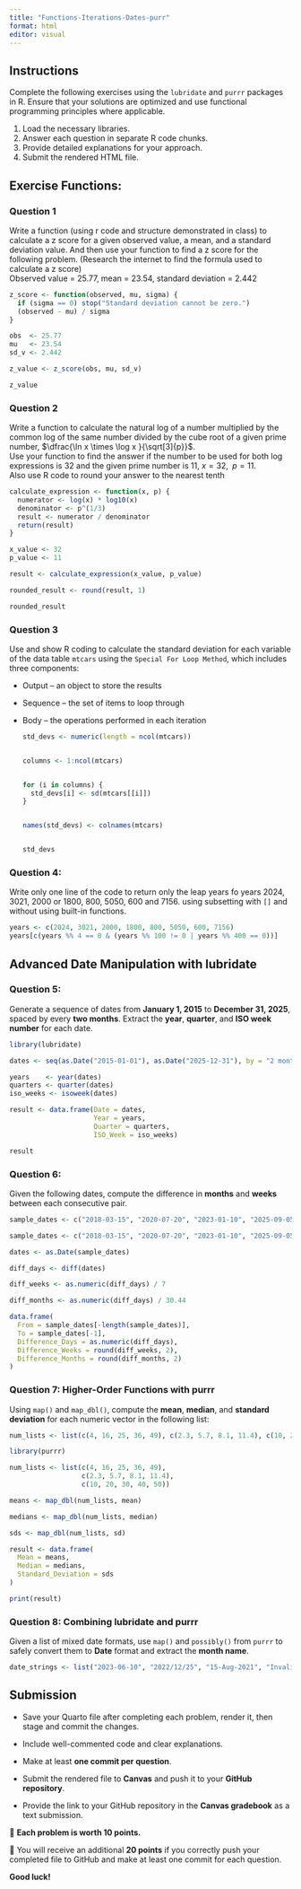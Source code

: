```yaml
---
title: "Functions-Iterations-Dates-purr"
format: html
editor: visual
---
```


## Instructions

Complete the following exercises using the `lubridate` and `purrr` packages in R. Ensure that your solutions are optimized and use functional programming principles where applicable.

1.  Load the necessary libraries.
2.  Answer each question in separate R code chunks.
3.  Provide detailed explanations for your approach.
4.  Submit the rendered HTML file.

## Exercise Functions:

### Question 1

Write a function (using r code and structure demonstrated in class) to calculate a z score for a given observed value, a mean, and a standard deviation value. And then use your function to find a z score for the following problem. (Research the internet to find the formula used to calculate a z score)\
Observed value = 25.77, mean = 23.54, standard deviation = 2.442

```r
z_score <- function(observed, mu, sigma) {
  if (sigma == 0) stop("Standard deviation cannot be zero.")
  (observed - mu) / sigma
}

obs  <- 25.77
mu   <- 23.54
sd_v <- 2.442

z_value <- z_score(obs, mu, sd_v)

z_value
```

### Question 2

Write a function to calculate the natural log of a number multiplied by the common log of the same number divided by the cube root of a given prime number, $\dfrac{\ln x \times \log x }{\sqrt[3]{p}}$.\
Use your function to find the answer if the number to be used for both log expressions is 32 and the given prime number is 11, $x = 32, \;\;p=11$.\
Also use R code to round your answer to the nearest tenth

```r
calculate_expression <- function(x, p) {
  numerator <- log(x) * log10(x)    
  denominator <- p^(1/3)            
  result <- numerator / denominator
  return(result)
}

x_value <- 32
p_value <- 11

result <- calculate_expression(x_value, p_value)

rounded_result <- round(result, 1)

rounded_result

```

### Question 3

Use and show R coding to calculate the standard deviation for each variable of the data table `mtcars` using the `Special For Loop Method`, which includes three components:

-   Output – an object to store the results

-   Sequence – the set of items to loop through

-   Body – the operations performed in each iteration

    ```r
    std_devs <- numeric(length = ncol(mtcars))


    columns <- 1:ncol(mtcars)


    for (i in columns) {
      std_devs[i] <- sd(mtcars[[i]])   
    }


    names(std_devs) <- colnames(mtcars)


    std_devs
    ```

### Question 4:

Write only one line of the code to return only the leap years fo years 2024, 3021, 2000 or 1800, 800, 5050, 600 and 7156. using subsetting with `[]` and without using built-in functions.

```r
years <- c(2024, 3021, 2000, 1800, 800, 5050, 600, 7156)
years[c(years %% 4 == 0 & (years %% 100 != 0 | years %% 400 == 0))]

```

## Advanced Date Manipulation with lubridate

### Question 5:

Generate a sequence of dates from **January 1, 2015** to **December 31, 2025**, spaced by every **two months**. Extract the **year**, **quarter**, and **ISO week number** for each date.

```r
library(lubridate)

dates <- seq(as.Date("2015-01-01"), as.Date("2025-12-31"), by = "2 months")

years    <- year(dates)
quarters <- quarter(dates)
iso_weeks <- isoweek(dates)

result <- data.frame(Date = dates,
                     Year = years,
                     Quarter = quarters,
                     ISO_Week = iso_weeks)

result

```

### Question 6:

Given the following dates, compute the difference in **months** and **weeks** between each consecutive pair.

``` r
sample_dates <- c("2018-03-15", "2020-07-20", "2023-01-10", "2025-09-05")
```

```r
sample_dates <- c("2018-03-15", "2020-07-20", "2023-01-10", "2025-09-05")

dates <- as.Date(sample_dates)

diff_days <- diff(dates)

diff_weeks <- as.numeric(diff_days) / 7

diff_months <- as.numeric(diff_days) / 30.44  

data.frame(
  From = sample_dates[-length(sample_dates)],
  To = sample_dates[-1],
  Difference_Days = as.numeric(diff_days),
  Difference_Weeks = round(diff_weeks, 2),
  Difference_Months = round(diff_months, 2)
)
```

### Question 7: Higher-Order Functions with purrr

Using `map()` and `map_dbl()`, compute the **mean**, **median**, and **standard deviation** for each numeric vector in the following list:

``` r
num_lists <- list(c(4, 16, 25, 36, 49), c(2.3, 5.7, 8.1, 11.4), c(10, 20, 30, 40, 50))
```

```r
library(purrr)

num_lists <- list(c(4, 16, 25, 36, 49),
                  c(2.3, 5.7, 8.1, 11.4),
                  c(10, 20, 30, 40, 50))

means <- map_dbl(num_lists, mean)

medians <- map_dbl(num_lists, median)

sds <- map_dbl(num_lists, sd)

result <- data.frame(
  Mean = means,
  Median = medians,
  Standard_Deviation = sds
)

print(result)

```

### Question 8: Combining lubridate and purrr

Given a list of mixed date formats, use `map()` and `possibly()` from `purrr` to safely convert them to **Date** format and extract the **month name**.

``` r
date_strings <- list("2023-06-10", "2022/12/25", "15-Aug-2021", "InvalidDate")
```

## Submission

-   Save your Quarto file after completing each problem, render it, then stage and commit the changes.\

-   Include well-commented code and clear explanations.\

-   Make at least **one commit per question**.\

-   Submit the rendered file to **Canvas** and push it to your **GitHub repository**.\

-   Provide the link to your GitHub repository in the **Canvas gradebook** as a text submission.\

🔹 **Each problem is worth 10 points.**\

🔹 You will receive an additional **20 points** if you correctly push your completed file to GitHub and make at least one commit for each question.\

**Good luck!**

